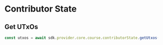 # Contributor State

## Get UTxOs

```typescript
const utxos = await sdk.provider.core.course.contributorState.getUtxos(<project-nft-policy>)
```